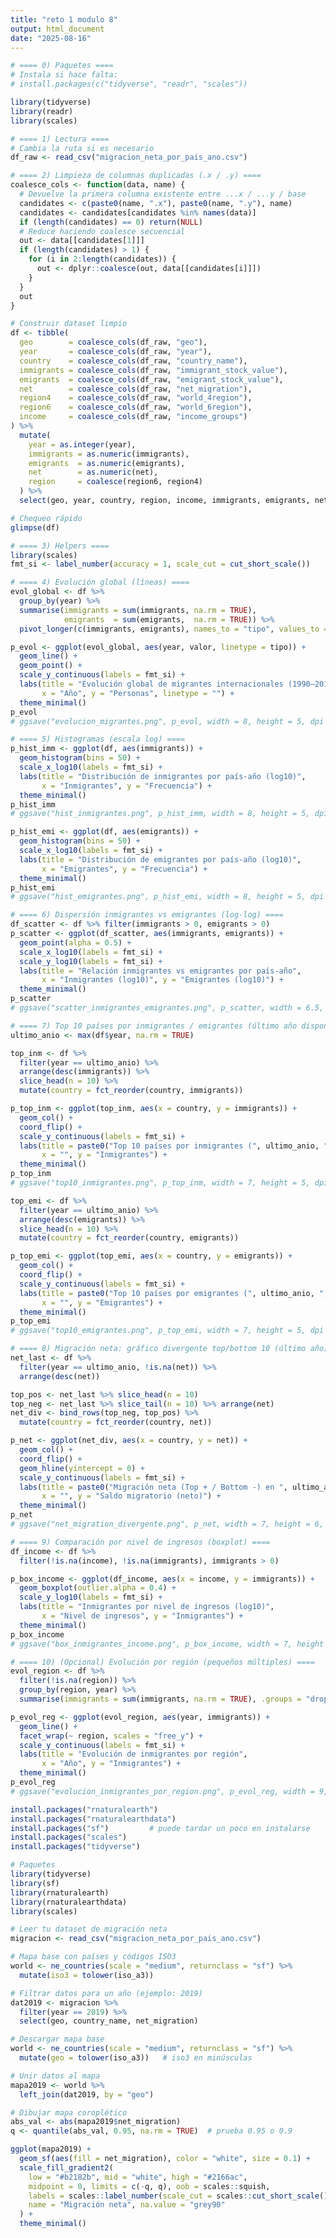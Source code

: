 ```yaml
---
title: "reto 1 modulo 8"
output: html_document
date: "2025-08-16"
---
```

```r
# ==== 0) Paquetes ====
# Instala si hace falta:
# install.packages(c("tidyverse", "readr", "scales"))

library(tidyverse)
library(readr)
library(scales)

# ==== 1) Lectura ====
# Cambia la ruta si es necesario
df_raw <- read_csv("migracion_neta_por_pais_ano.csv")

# ==== 2) Limpieza de columnas duplicadas (.x / .y) ====
coalesce_cols <- function(data, name) {
  # Devuelve la primera columna existente entre ...x / ...y / base
  candidates <- c(paste0(name, ".x"), paste0(name, ".y"), name)
  candidates <- candidates[candidates %in% names(data)]
  if (length(candidates) == 0) return(NULL)
  # Reduce haciendo coalesce secuencial
  out <- data[[candidates[1]]]
  if (length(candidates) > 1) {
    for (i in 2:length(candidates)) {
      out <- dplyr::coalesce(out, data[[candidates[i]]])
    }
  }
  out
}

# Construir dataset limpio
df <- tibble(
  geo        = coalesce_cols(df_raw, "geo"),
  year       = coalesce_cols(df_raw, "year"),
  country    = coalesce_cols(df_raw, "country_name"),
  immigrants = coalesce_cols(df_raw, "immigrant_stock_value"),
  emigrants  = coalesce_cols(df_raw, "emigrant_stock_value"),
  net        = coalesce_cols(df_raw, "net_migration"),
  region4    = coalesce_cols(df_raw, "world_4region"),
  region6    = coalesce_cols(df_raw, "world_6region"),
  income     = coalesce_cols(df_raw, "income_groups")
) %>%
  mutate(
    year = as.integer(year),
    immigrants = as.numeric(immigrants),
    emigrants  = as.numeric(emigrants),
    net        = as.numeric(net),
    region     = coalesce(region6, region4)
  ) %>%
  select(geo, year, country, region, income, immigrants, emigrants, net)

# Chequeo rápido
glimpse(df)

# ==== 3) Helpers ====
library(scales)
fmt_si <- label_number(accuracy = 1, scale_cut = cut_short_scale())

# ==== 4) Evolución global (líneas) ====
evol_global <- df %>%
  group_by(year) %>%
  summarise(immigrants = sum(immigrants, na.rm = TRUE),
            emigrants  = sum(emigrants,  na.rm = TRUE)) %>%
  pivot_longer(c(immigrants, emigrants), names_to = "tipo", values_to = "valor")

p_evol <- ggplot(evol_global, aes(year, valor, linetype = tipo)) +
  geom_line() +
  geom_point() +
  scale_y_continuous(labels = fmt_si) +
  labs(title = "Evolución global de migrantes internacionales (1990–2019)",
       x = "Año", y = "Personas", linetype = "") +
  theme_minimal()
p_evol
# ggsave("evolucion_migrantes.png", p_evol, width = 8, height = 5, dpi = 150)

# ==== 5) Histogramas (escala log) ====
p_hist_imm <- ggplot(df, aes(immigrants)) +
  geom_histogram(bins = 50) +
  scale_x_log10(labels = fmt_si) +
  labs(title = "Distribución de inmigrantes por país-año (log10)",
       x = "Inmigrantes", y = "Frecuencia") +
  theme_minimal()
p_hist_imm
# ggsave("hist_inmigrantes.png", p_hist_imm, width = 8, height = 5, dpi = 150)

p_hist_emi <- ggplot(df, aes(emigrants)) +
  geom_histogram(bins = 50) +
  scale_x_log10(labels = fmt_si) +
  labs(title = "Distribución de emigrantes por país-año (log10)",
       x = "Emigrantes", y = "Frecuencia") +
  theme_minimal()
p_hist_emi
# ggsave("hist_emigrantes.png", p_hist_emi, width = 8, height = 5, dpi = 150)

# ==== 6) Dispersión inmigrantes vs emigrantes (log-log) ====
df_scatter <- df %>% filter(immigrants > 0, emigrants > 0)
p_scatter <- ggplot(df_scatter, aes(immigrants, emigrants)) +
  geom_point(alpha = 0.5) +
  scale_x_log10(labels = fmt_si) +
  scale_y_log10(labels = fmt_si) +
  labs(title = "Relación inmigrantes vs emigrantes por país-año",
       x = "Inmigrantes (log10)", y = "Emigrantes (log10)") +
  theme_minimal()
p_scatter
# ggsave("scatter_inmigrantes_emigrantes.png", p_scatter, width = 6.5, height = 6.5, dpi = 150)

# ==== 7) Top 10 países por inmigrantes / emigrantes (último año disponible) ====
ultimo_anio <- max(df$year, na.rm = TRUE)

top_inm <- df %>%
  filter(year == ultimo_anio) %>%
  arrange(desc(immigrants)) %>%
  slice_head(n = 10) %>%
  mutate(country = fct_reorder(country, immigrants))

p_top_inm <- ggplot(top_inm, aes(x = country, y = immigrants)) +
  geom_col() +
  coord_flip() +
  scale_y_continuous(labels = fmt_si) +
  labs(title = paste0("Top 10 países por inmigrantes (", ultimo_anio, ")"),
       x = "", y = "Inmigrantes") +
  theme_minimal()
p_top_inm
# ggsave("top10_inmigrantes.png", p_top_inm, width = 7, height = 5, dpi = 150)

top_emi <- df %>%
  filter(year == ultimo_anio) %>%
  arrange(desc(emigrants)) %>%
  slice_head(n = 10) %>%
  mutate(country = fct_reorder(country, emigrants))

p_top_emi <- ggplot(top_emi, aes(x = country, y = emigrants)) +
  geom_col() +
  coord_flip() +
  scale_y_continuous(labels = fmt_si) +
  labs(title = paste0("Top 10 países por emigrantes (", ultimo_anio, ")"),
       x = "", y = "Emigrantes") +
  theme_minimal()
p_top_emi
# ggsave("top10_emigrantes.png", p_top_emi, width = 7, height = 5, dpi = 150)

# ==== 8) Migración neta: gráfico divergente top/bottom 10 (último año) ====
net_last <- df %>%
  filter(year == ultimo_anio, !is.na(net)) %>%
  arrange(desc(net))

top_pos <- net_last %>% slice_head(n = 10)
top_neg <- net_last %>% slice_tail(n = 10) %>% arrange(net)
net_div <- bind_rows(top_neg, top_pos) %>%
  mutate(country = fct_reorder(country, net))

p_net <- ggplot(net_div, aes(x = country, y = net)) +
  geom_col() +
  coord_flip() +
  geom_hline(yintercept = 0) +
  scale_y_continuous(labels = fmt_si) +
  labs(title = paste0("Migración neta (Top + / Bottom -) en ", ultimo_anio),
       x = "", y = "Saldo migratorio (neto)") +
  theme_minimal()
p_net
# ggsave("net_migration_divergente.png", p_net, width = 7, height = 6, dpi = 150)

# ==== 9) Comparación por nivel de ingresos (boxplot) ====
df_income <- df %>%
  filter(!is.na(income), !is.na(immigrants), immigrants > 0)

p_box_income <- ggplot(df_income, aes(x = income, y = immigrants)) +
  geom_boxplot(outlier.alpha = 0.4) +
  scale_y_log10(labels = fmt_si) +
  labs(title = "Inmigrantes por nivel de ingresos (log10)",
       x = "Nivel de ingresos", y = "Inmigrantes") +
  theme_minimal()
p_box_income
# ggsave("box_inmigrantes_income.png", p_box_income, width = 7, height = 5, dpi = 150)

# ==== 10) (Opcional) Evolución por región (pequeños múltiples) ====
evol_region <- df %>%
  filter(!is.na(region)) %>%
  group_by(region, year) %>%
  summarise(immigrants = sum(immigrants, na.rm = TRUE), .groups = "drop")

p_evol_reg <- ggplot(evol_region, aes(year, immigrants)) +
  geom_line() +
  facet_wrap(~ region, scales = "free_y") +
  scale_y_continuous(labels = fmt_si) +
  labs(title = "Evolución de inmigrantes por región",
       x = "Año", y = "Inmigrantes") +
  theme_minimal()
p_evol_reg
# ggsave("evolucion_inmigrantes_por_region.png", p_evol_reg, width = 9, height = 6, dpi = 150)
```


```r
install.packages("rnaturalearth")
install.packages("rnaturalearthdata")
install.packages("sf")         # puede tardar un poco en instalarse
install.packages("scales")
install.packages("tidyverse")
```

```r
# Paquetes
library(tidyverse)
library(sf)
library(rnaturalearth)
library(rnaturalearthdata)
library(scales)

# Leer tu dataset de migración neta
migracion <- read_csv("migracion_neta_por_pais_ano.csv")

# Mapa base con países y códigos ISO3
world <- ne_countries(scale = "medium", returnclass = "sf") %>%
  mutate(iso3 = tolower(iso_a3))

# Filtrar datos para un año (ejemplo: 2019)
dat2019 <- migracion %>%
  filter(year == 2019) %>%
  select(geo, country_name, net_migration)

# Descargar mapa base
world <- ne_countries(scale = "medium", returnclass = "sf") %>%
  mutate(geo = tolower(iso_a3))   # iso3 en minúsculas

# Unir datos al mapa
mapa2019 <- world %>%
  left_join(dat2019, by = "geo")

# Dibujar mapa coroplético
abs_val <- abs(mapa2019$net_migration)
q <- quantile(abs_val, 0.95, na.rm = TRUE)  # prueba 0.95 o 0.9

ggplot(mapa2019) +
  geom_sf(aes(fill = net_migration), color = "white", size = 0.1) +
  scale_fill_gradient2(
    low = "#b2182b", mid = "white", high = "#2166ac",
    midpoint = 0, limits = c(-q, q), oob = scales::squish,
    labels = scales::label_number(scale_cut = scales::cut_short_scale()),
    name = "Migración neta", na.value = "grey90"
  ) +
  theme_minimal()
```



